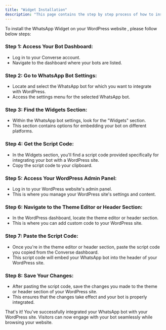 ```yaml
---
title: "Widget Installation"
description: "This page contains the step by step process of how to install the WhatsApp Widget on your WordPress website."
---
```


To install the WhatsApp Widget on your WordPress website , please follow below steps:

### **Step 1: Access Your Bot Dashboard:**

- Log in to your  Converse account.
- Navigate to the dashboard where your bots are listed.

### **Step 2: Go to WhatsApp Bot Settings:**

- Locate and select the WhatsApp bot for which you want to integrate with WordPress.
- Access the settings menu for the selected WhatsApp bot.

### **Step 3: Find the Widgets Section:**

- Within the WhatsApp bot settings, look for the "Widgets" section.
- This section contains options for embedding your bot on different platforms.

### **Step 4: Get the Script Code:**

- In the Widgets section, you'll find a script code provided specifically for integrating your bot with a WordPress site.
- Copy the script code to your clipboard.

### **Step 5: Access Your WordPress Admin Panel:**

- Log in to your WordPress website's admin panel.
- This is where you manage your WordPress site's settings and content.

### **Step 6: Navigate to the Theme Editor or Header Section:**

- In the WordPress dashboard, locate the theme editor or header section.
- This is where you can add custom code to your WordPress site.

### **Step 7: Paste the Script Code:**

- Once you're in the theme editor or header section, paste the script code you copied from the  Converse dashboard.
- This script code will embed your WhatsApp bot into the header of your WordPress site.

### **Step 8: Save Your Changes:**

- After pasting the script code, save the changes you made to the theme or header section of your WordPress site.
- This ensures that the changes take effect and your bot is properly integrated.

That's it\! You've successfully integrated your WhatsApp bot with your WordPress site. Visitors can now engage with your bot seamlessly while browsing your website.